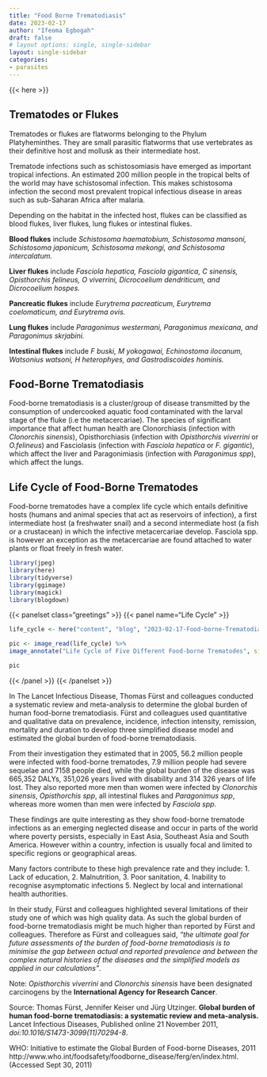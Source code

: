 ```yaml
---
title: "Food Borne Trematodiasis"
date: 2023-02-17
author: "Ifeoma Egbogah"
draft: false
# layout options: single, single-sidebar
layout: single-sidebar
categories:
- parasites
---
```



{{< here >}}

## Trematodes or Flukes

Trematodes or flukes are flatworms belonging to the Phylum Platyheminthes. They are small parasitic flatworms that use vertebrates as their definitive host and mollusk as their intermediate host.

Trematode infections such as schistosomiasis have emerged as important tropical infections. An estimated 200 million people in the tropical belts of the world may have schistosomal infection. This makes schistosoma infection the second most prevalent tropical infectious disease in areas such as sub-Saharan Africa after malaria.

Depending on the habitat in the infected host, flukes can be classified as blood flukes, liver flukes, lung flukes or intestinal flukes.
 
__Blood flukes__ include *Schistosoma haematobium, Schistosoma mansoni, Schistosoma japonicum, Schistosoma mekongi, and Schistosoma intercalatum.*

__Liver flukes__ include *Fasciola hepatica, Fasciola gigantica, C sinensis, Opisthorchis felineus, O viverrini, Dicrocoelium dendriticum, and Dicrocoelium hospes.*

__Pancreatic flukes__ include *Eurytrema pacreaticum, Eurytrema coelomaticum, and Eurytrema ovis.*

__Lung flukes__ include *Paragonimus westermani, Paragonimus mexicana, and Paragonimus skrjabini.*

__Intestinal flukes__ include *F buski, M yokogawai, Echinostoma ilocanum, Watsonius watsoni, H heterophyes, and Gastrodiscoides hominis.*


## Food-Borne Trematodiasis 

Food-borne trematodiasis is a cluster/group of disease transmitted by the consumption of undercooked aquatic food contaminated with the larval stage of the fluke (i.e the metacercariae). The species of significant importance that affect human health are Clonorchiasis (infection with *Clonorchis sinensis*), Opisthorchiasis (infection with *Opisthorchis viverrini* or *O.felineus*) and Fasciolasis (infection with *Fasciola hepatica* or *F. gigantic*), which affect the liver and Paragonimiasis (infection with *Paragonimus spp*), which affect the lungs.


## Life Cycle of Food-Borne Trematodes 

Food-borne trematodes have a complex life cycle which entails definitive hosts (humans and animal species that act as reservoirs of infection), a first intermediate host (a freshwater snail) and a second intermediate host (a fish or a crustacean) in which the infective metacercariae develop. Fasciola spp. is however an exception as the metacercariae are found attached to water plants or float freely in fresh water.



```r

library(jpeg)
library(here)
library(tidyverse)
library(ggimage)
library(magick)
library(blogdown)

```


{{< panelset class="greetings" >}}
{{< panel name="Life Cycle" >}}

```r

life_cycle <- here("content", "blog", "2023-02-17-Food-borne-Trematodiasis", "life_cycle.jpg")

pic <- image_read(life_cycle) %>%
image_annotate("Life Cycle of Five Different Food-borne Trematodes", size = 12)

pic

```


{{< /panel >}}
{{< /panelset  >}}


In The Lancet Infectious Disease, Thomas Fürst and colleagues conducted a systematic review and meta-analysis to determine the global burden of human food-borne trematodiasis. Fürst and colleagues used quantitative and qualitative data on prevalence, incidence, infection intensity, remission, mortality and duration to develop three simplified disease model and estimated the global burden of food-borne trematodiasis.

From their investigation they estimated that in 2005, 56.2 million people were infected with food-borne trematodes, 7.9 million people had severe sequelae and 7158 people died, while the global burden of the disease was 665,352 DALYs, 351,026 years lived with disability and 314 326 years of life lost. They also reported more men than women were infected by *Clonorchis sinensis*, *Opisthorchis spp*, all intestinal flukes and *Paragonimus spp*, whereas more women than men were infected by *Fasciola spp*.
 
These findings are quite interesting as they show food-borne trematode infections as an emerging neglected disease and occur in parts of the world where poverty persists, especially in East Asia, Southeast Asia and South America. However within a country, infection is usually focal and limited to specific regions or geographical areas. 

Many factors contribute to these high prevalence rate and they include: 
1. Lack of education, 
2. Malnutrition, 
3. Poor sanitation, 
4. Inability to recognise asymptomatic infections
5. Neglect by local and international health authorities.

In their study, Fürst and colleagues highlighted several limitations of their study one of which was high quality data. As such the global burden of food-borne trematodiasis might be much higher than reported by Fürst and colleagues. Therefore as Fürst and colleagues said, *“the ultimate goal for future assessments of the burden of food-borne trematodiasis is to minimise the gap between actual and reported prevalence and between the complex natural histories of the diseases and the simplified models as applied in our calculations”*.


Note:
*Opisthorchis viverrini* and *Clonorchis sinensis* have been designated carcinogens by the __International Agency for Research Cancer__.

Source:
Thomas Fürst, Jennifer Keiser und Jürg Utzinger.
__Global burden of human food-borne trematodiasis: a systematic review and meta-analysis.__ Lancet Infectious Diseases, Published online 21 November 2011, *doi:10.1016/S1473-3099(11)70294-8*.

WHO: Initiative to estimate the Global Burden of Food-borne Diseases, 2011 http://www.who.int/foodsafety/foodborne_disease/ferg/en/index.html. (Accessed Sept 30, 2011)

